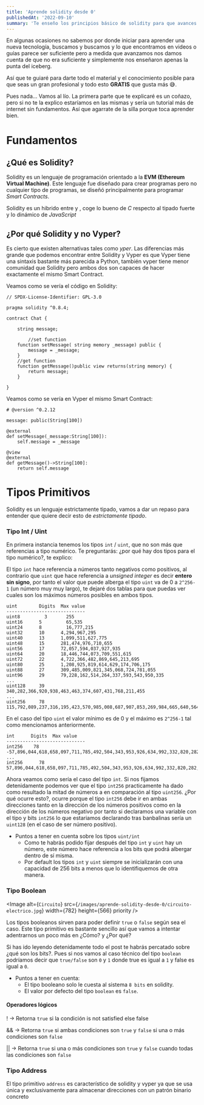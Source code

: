 ```yaml
---
title: 'Aprende solidity desde 0'
publishedAt: '2022-09-10'
summary: 'Te enseño los principios básico de solidity para que avances en tu carrera profesional'
---
```


En algunas ocasiones no sabemos por donde iniciar para aprender una nueva tecnología, buscamos y buscamos y lo que encontramos en videos o guías parece ser suficiente pero a medida que avanzamos nos damos cuenta de que no era suficiente y simplemente nos enseñaron apenas la punta del iceberg.

Así que te guiaré para darte todo el material y el conocimiento posible para que seas un gran profesional y todo esto **GRATIS** que gusta más 😅.

Pues nada... Vamos al lío. La primera parte que te explicaré es un coñazo, pero si no te la explico estaríamos en las mismas y sería un tutorial más de internet sin fundamentos. Así que agarrate de la silla porque toca aprender bien.

# Fundamentos

## ¿Qué es Solidity?

Solidity es un lenguaje de programación orientado a la **EVM (Ethereum Virtual Machine)**. Este lenguaje fue diseñado para crear programas pero no cualquier tipo de programas, se diseñó principalmente para programar *Smart Contracts*.

Solidity es un hibrido entre <LanguageLogo badge="true" language="c"/> y <LanguageLogo language="javascript"/>, coge lo bueno de *C* respecto al tipado fuerte y lo dinámico de *JavaScript*

## ¿Por qué Solidity y no Vyper?

Es cierto que existen alternativas tales como <LanguageLogo language="vyper"/>*yper*. Las diferencias más grande que podemos encontrar entre Solidity y Vyper es que Vyper tiene una sintaxis bastante más parecida a Python, también vyper tiene menor comunidad que Solidity pero ambos dos son capaces de hacer exactamente el mismo Smart Contract.

Veamos como se vería el código en Solidity:

```solidity:Solidity
// SPDX-License-Identifier: GPL-3.0

pragma solidity ^0.8.4;

contract Chat {

    string message;

		//set function
    function setMessage( string memory _message) public {
        message = _message;
    }
    //get function
    function getMessage()public view returns(string memory) {
        return message;
    }

}
```

Veamos como se vería en Vyper el mismo Smart Contract:

```python:Vyper
# @version ^0.2.12

message: public(String[100])

@external
def setMessage(_message:String[100]):
    self.message = _message

@view
@external
def getMessage()->String[100]:
    return self.message
```

<Divider/>

# Tipos Primitivos

Solidity es un lenguaje estrictamente tipado, vamos a dar un repaso para entender que quiere decir esto de _estrictamente tipado_.

### Tipo Int / Uint

En primera instancia tenemos los tipos ```int``` / ```uint```, que no son más que referencias a tipo numérico. Te preguntarás: ¿por qué hay dos tipos para el tipo numérico?, te explico:

El tipo ```int``` hace referencia a números tanto negativos como positivos, al contrario que ```uint``` que hace referencia a _unsigned integer_ es decir **entero sin signo**, por tanto el valor que puede alberga el tipo ```uint``` va de 0 a ```2^256-1``` (un número muy muy largo), te dejaré dos tablas para que puedas ver cuales son los máximos números posibles en ambos tipos.


```markdown:UINT
uint		Digits	Max value
-----------------------------
uint8		  3		  255
uint16		5		  65,535
uint24		8		  16,777,215
uint32		10		4,294,967,295
uint40		13		1,099,511,627,775
uint48		15		281,474,976,710,655
uint56		17		72,057,594,037,927,935
uint64		20		18,446,744,073,709,551,615
uint72		22		4,722,366,482,869,645,213,695
uint80		25		1,208,925,819,614,629,174,706,175
uint88		27		309,485,009,821,345,068,724,781,055
uint96		29		79,228,162,514,264,337,593,543,950,335
...
uint128		39		340,282,366,920,938,463,463,374,607,431,768,211,455
...
uint256		78		115,792,089,237,316,195,423,570,985,008,687,907,853,269,984,665,640,564,039,457,584,007,913,129,639,935
```
En el caso del tipo ```uint``` el valor mínimo es de 0 y el máximo es ```2^256-1``` tal como mencionamos anteriormente.

```markdown:INT
int		 Digits	 Max value
-----------------------------
int256    78    -57,896,044,618,658,097,711,785,492,504,343,953,926,634,992,332,820,282,019,728,792,003,956,564,819,968
...
int256		78		57,896,044,618,658,097,711,785,492,504,343,953,926,634,992,332,820,282,019,728,792,003,956,564,819,968
```

Ahora veamos como sería el caso del tipo ```int```. Si nos fijamos detenidamente podemos ver que el tipo ```int256``` practicamente ha dado como resultado la mitad de números a en comparación al tipo ```uint256```. ¿Por qué ocurre esto?, ocurre porque el tipo ```int256``` debe ir en ambas direcciones tanto en la dirección de los números positivos como en la dirección de los números negativo por tanto si declaramos una variable con el tipo y bits ```int256``` lo que estariamos declarando tras banbalinas sería un ```uint128``` (en el caso de ser número positivo).

- Puntos a tener en cuenta sobre los tipos ```uint/int```
  - Como te habrás podido fijar después del tipo ```int``` y ```uint``` hay un número, este número hace referencia a los <Tooltip message="El bit hace referencia a la unidad mínima de información, 'binary digit'">bits</Tooltip> que podrá albergar dentro de sí misma.
  - Por default los tipos ```int``` y ```uint``` siempre se inicializarán con una capacidad de 256 bits a menos que lo identifiquemos de otra manera.

<Divider/>

### Tipo Boolean

<Image
  alt={`Circuito`}
  src={`/images/aprende-solidity-desde-0/circuito-electrico.jpg`}
  width={782}
  height={566}
  priority
/>

Los tipos booleanos sirven para poder definir ```true``` o ```false``` según sea el caso. Este tipo primitivo es bastante sencillo así que vamos a intentar adentrarnos un poco más en ¿Cómo? y ¿Por qué?

Si has ido leyendo detenidamente todo el post te habrás percatado sobre ¿qué son los bits?.
Pues si nos vamos al caso técnico del tipo ```boolean``` podríamos decir que ```true/false``` son ```0``` y ```1``` donde true es igual a ```1``` y false es igual a ```0```.

- Puntos a tener en cuenta:
  - El tipo booleano solo le cuesta al sistema ```8 bits``` en solidity.
  - El valor por defecto del tipo ```boolean``` es ```false```.

#### Operadores lógicos

<Tooltip message="Operador lógico NOT">!</Tooltip> → Retorna ```true``` si la condición is not satisfied else false

<Tooltip message="Operador lógico AND">&&</Tooltip> → Retorna ```true``` si ambas condiciones son ```true``` y ```false``` si una o más condiciones son ```false```

<Tooltip message="Operador lógico OR">||</Tooltip> → Retorna ```true``` si una o más condiciones son ```true``` y ```false``` cuando todas las condiciones son ```false```

<Divider/>

### Tipo Address

El tipo primitivo ```address``` es característico de solidity y vyper ya que se usa única y exclusivamente para almacenar direcciones con un patrón binario concreto
